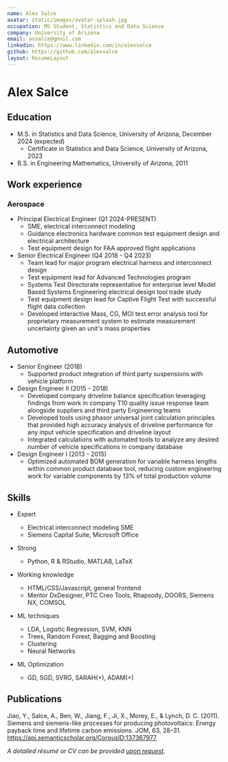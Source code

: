 ```yaml
---
name: Alex Salce
avatar: static/images/avatar-splash.jpg
occupation: MS Student, Statistics and Data Science
company: University of Arizona
email: avsalce@gmail.com
linkedin: https://www.linkedin.com/in/alexsalce
github: https://github.com/alexsalce
layout: ResumeLayout
---
```


# Alex Salce

## Education

* M.S. in Statistics and Data Science, University of Arizona, December 2024 (expected)
  * Certificate in Statistics and Data Science, University of Arizona, 2023
* B.S. in Engineering Mathematics, University of Arizona, 2011

## Work experience
### Aerospace
* Principal Electrical Engineer (Q1 2024-PRESENT)
  * SME, electrical interconnect modeling
  * Guidance electronics hardware common test equipment design and electrical architecture
  * Test equipment design for FAA approved flight applications
* Senior Electrical Engineer (Q4 2018 - Q4 2023)
  * Team lead for major program electrical harness and interconnect design
  * Test equipment lead for Advanced Technologies program
  * Systems Test Directorate representative for enterprise level Model Based Systems Engineering electrical design tool trade study
  * Test equipment design lead for Captive Flight Test with successful flight data collection
  * Developed interactive Mass, CG, MOI test error analysis tool for proprietary measurement system to estimate measurement uncertainty given an unit's mass properties

## Automotive
* Senior Engineer (2018)
  * Supported product integration of third party suspensions with vehicle platform
* Design Engineer II (2015 - 2018)
  * Developed company driveline balance specification leveraging findings from work in company T10 quality issue response team alongside suppliers and third party Engineering teams
  * Developed tools using phasor universal joint calculation principles that provided high accuracy analysis of driveline performance for any input vehicle specification and driveline layout
  * Integrated calculations with automated tools to analyze any desired number of vehicle specifications in company database
* Design Engineer I (2013 - 2015)
  * Optimized automated BOM generation for variable harness lengths within common product database tool, reducing custom engineering work for variable components by 13% of total production volume

  
## Skills

* Expert
  * Electrical interconnect modeling SME
  * Siemens Capital Suite, Microsoft Office
* Strong
  * Python, R & RStudio, MATLAB, LaTeX 
* Working knowledge
  * HTML/CSS/Javascript, general frontend
  * Mentor DxDesigner, PTC Creo Tools, Rhapsody, DOORS,
Siemens NX, COMSOL


* ML techniques
  * LDA, Logistic Regression, SVM, KNN
  * Trees, Random Forest, Bagging and Boosting
  * Clustering
  * Neural Networks
* ML Optimization
  * GD, SGD, SVRG, SARAH(+), ADAM(+)

## Publications

Jiao, Y., Salce, A., Ben, W., Jiang, F., Ji, X., Morey, E., & Lynch, D. C. (2011). Siemens and siemens-like processes for producing photovoltaics: Energy payback time and lifetime carbon emissions. JOM, 63, 28–31. https://api.semanticscholar.org/CorpusID:137367977
  
*A detailed résumé or CV can be provided [upon request](mailto:asalce@arizona.edu).*